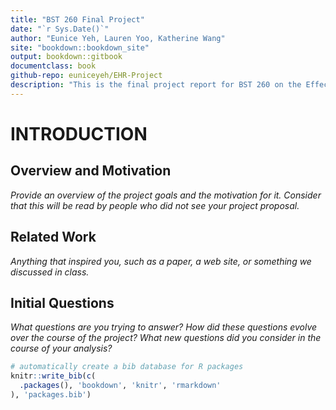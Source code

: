 --- 
title: "BST 260 Final Project"
date: "`r Sys.Date()`"
author: "Eunice Yeh, Lauren Yoo, Katherine Wang"
site: "bookdown::bookdown_site"
output: bookdown::gitbook
documentclass: book
github-repo: euniceyeh/EHR-Project
description: "This is the final project report for BST 260 on the Effects of Pracitioner/Hospital Demographics on the Usage of Electronic Health Records (EHR) in Those Participating in the Medicare & Medicaid EHR Incentive Program in the United States by 2016."
---

# INTRODUCTION

## Overview and Motivation

*Provide an overview of the project goals and the motivation for it. Consider that this will be read by people who did not see your project proposal.*



## Related Work

*Anything that inspired you, such as a paper, a web site, or something we discussed in class.*


## Initial Questions

*What questions are you trying to answer? How did these questions evolve over the course of the project? What new questions did you consider in the course of your analysis?*


<!-- Data: Source, scraping method, cleanup, etc. -->
<!-- vendor data - link to csv -->
<!-- practitioner data - link to csv -->
<!-- hospital data - web scraping -->

<!-- Exploratory Analysis: What visualizations did you use to look at your data in different ways? What are the different statistical methods you considered? Justify the decisions you made, and show any major changes to your ideas. How did you reach these conclusions? -->

<!-- Final Analysis: What did you learn about the data? How did you answer the questions? How can you justify your answers? -->
<!-- practitioner and hospital effect models -->


```{r include=FALSE, eval=FALSE}
# automatically create a bib database for R packages
knitr::write_bib(c(
  .packages(), 'bookdown', 'knitr', 'rmarkdown'
), 'packages.bib')
```
